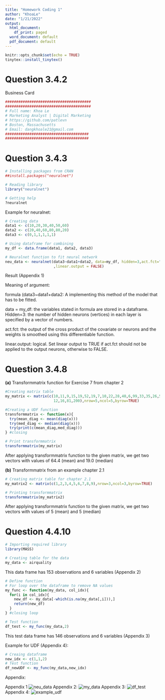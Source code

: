 ```yaml
---
title: "Homework Coding 1"
author: "KhoaLe"
date: "1/21/2022"
output:
  html_document:
    df_print: paged
  word_document: default
  pdf_document: default
---
```

```r
knitr::opts_chunk$set(echo = TRUE)
tinytex::install_tinytex()

```

# Question 3.4.2 
Business Card 
```r
#######################################
#######################################
# Full name: Khoa Le
# Marketing Analyst | Digital Marketing
# https://github.com/patlevn
# Boston, Massachusetts
# Email: dangkhoale21@gmail.com
######################################
######################################
```

# Question 3.4.3
```r
# Installing packages from CRAN
##install.packages("neuralnet")

# Reading library 
library("neuralnet")

# Getting help 
?neuralnet
```

Example for neuralnet:
```r
# Creating data
data1 <- c(10,20,30,40,50,60)
data2 <- c(20,40,60,80,80,20)
data3 <- c(0,1,1,1,1,1)

# Using dataframe for combining
my_df <- data.frame(data1, data2, data3)

# Neuralnet function to fit neural network 
neu_data <- neuralnet(data3~data1+data2, data=my_df, hidden=3,act.fct="logistic"
                      ,linear.output = FALSE)
```
Result (Appendix 1)

Meaning of argument: 

formula (data3~data1+data2: A implementing this method of the model that has 
to be fitted.

data = my_df: the variables stated in formula are stored in a dataframe.
Hidden=3: the number of hidden neurons (vertices) in each layer is specified 
by a vector of numbers.

act.fct: the output of the cross product of the covariate or neurons and 
the weights is smoothed using this differentiable function.

linear.output: logical. Set linear output to TRUE if act.fct should not be 
applied to the output neurons, otherwise to FALSE.

# Question 3.4.8

**(a)**
Transformmatrix function for Exercise 7 from chapter 2
```r
#Creating matrix table
my_matrix <- matrix(c(10,11,9,15,19,52,19,7,10,22,28,40,6,99,33,35,26,5,87,91,0,
                      12,16,81,200),nrow=5,ncol=5,byrow=TRUE)

#Creating a UDF function
transformmatrix <- function(x){
  try(mean_diag <- mean(diag(x)))
  try(med_diag <- median(diag(x)))
  try(print(c(mean_diag,med_diag)))
} #closing  

# Print transformmatrix 
transformmatrix(my_matrix)
```
After applying transformmatrix function to the given matrix, we get two vectors
with values of 64.4 (mean) and 19.0 (median)

**(b)**
Transformmatrix from an example chapter 2.1
```r
# Creating matrix table for chapter 2.1
my_matrix2 <- matrix(c(1,2,3,4,5,6,7,8,9),nrow=3,ncol=3,byrow=TRUE)

# Printing transformmatrix
transformmatrix(my_matrix2)

```
After applying transformmatrix function to the given matrix, we get two vectors
with values of 5 (mean) and 5 (median)

# Question 4.4.10

```r
# Importing required library 
library(MASS)

# Creating table for the data
my_data <- airquality
```
This data frame has 153 observations and 6 variables (Appendix 2)

```r
# Define function 
# For loop over the dataframe to remove NA values
my_func <- function(my_data, col_idx){
  for(i in col_idx){
    new_df <- my_data[-which(is.na(my_data[,i])),]
    return(new_df)
  }
} #closing loop
```

```r
# Test function
df_test <- my_func(my_data,2)
```
This test data frame has 146 observations and 6 variables (Appendix 3)

Example for UDF (Appendix 4):
```r
# Creaing dataframe
new_idx <- c(1,1,2)
# Test function
df_newUDF <- my_func(my_data,new_idx)
```

Appendix: 

Appendix 1
![neu_data](/Users/khoale/Desktop/1.png)
Appendix 2: 
![my_data](/Users/khoale/Desktop/2.png)
Appendix 3:
![df_test](/Users/khoale/Desktop/3.png)
Appendix 4: 
![example_udf](/Users/khoale/Desktop/Screen Shot 2022-01-22 at 11.01.11 PM.png)